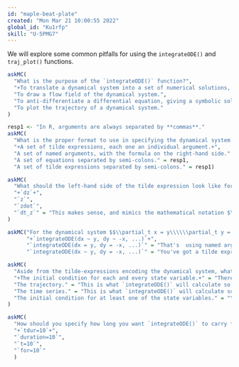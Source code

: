 ```yaml
---
id: "maple-beat-plate"
created: "Mon Mar 21 10:00:55 2022"
global_id: "Ku1rfp"
skill: "U-5PMG7"
---
```




We will explore some common pitfalls for using the `integrateODE()` and `traj_plot()` functions.

```r
askMC(
  "What is the purpose of the `integrateODE()` function?",
  "+To translate a dynamical system into a set of numerical solutions, one for each state variable.+",
  "To draw a flow field of the dynamical system.",
  "To anti-differentiate a differential equation, giving a symbolic solution.",
  "To plot the trajectory of a dynamical system."
)
```

```r
resp1 <- "In R, arguments are always separated by **commas**."
askMC(
  "What is the proper format to use in specifying the dynamical system to `integrateODE()`?",
  "+A set of tilde expressions, each one an individual argument.+",
  "A set of named arguments, with the formula on the right-hand side." = "You mean something like `dx = x*(1-x)`? Close, but not right. Replace the `=` by `~`. A **tilde expression** is the appropriate form.",
  "A set of equations separated by semi-colons." = resp1,
  "A set of tilde expressions separated by semi-colons." = resp1)
```
  
```r
askMC(
  "What should the left-hand side of the tilde expression look like for a state variable `z`?",
  "+`dz`+",
  "`z`",
  "`zdot`",
  "`dt_z`" = "This makes sense, and mimics the mathematical notation $\\partial_t z$, but the authors of the software decided to use a shorter form."
)
```

```r
askMC("For the dynamical system $$\\partial_t x = y\\\\\\partial_t y = -x\ ,$$ what should the `integrateODE()` command look like? (Note: we are using `...` as a placeholder for other inputs that will be needed by `integrateODE()`.)",
      "+`integrateODE(dx ~ y, dy ~ -x, ...)`+",
      "`integrateODE(dx = y, dy = -x, ...)`" = "That's  using named arguments, not the tilde expression form.",
      "`integrateODE(dx ~ y, dy = -x, ...)`" = "You've got a tilde expression (correctly) for the first argument, but the second is a named argument rather than a tilde expression. It is easy to make such a mistake.")
```

```r
askMC(
  "Aside from the tilde-expressions encoding the dynamical system, what other information is **absolutely essential** to specify when constructing a numerical solution?",
  "+The initial condition for each and every state variable.+" = "There needs to be a starting point for the trajectory. That choice is up to you.+",
  "The trajectory." = "This is what `integrateODE()` will calculate so long as you use it properly.",
  "The time series." = "This is what `integrateODE()` will calculate so long as you use it properly.",
  "The initial condition for at least one of the state variables." = "You need to give an initial condition for each and every state variable."
)
```

```r
askMC(
  "How should you specify how long you want `integrateODE()` to carry forward the solution in time, say for 10 time units?",
  "+`tdur=10`+",
  "`duration=10`",
  "`t=10`",
  "`for=10`"
  )
```
